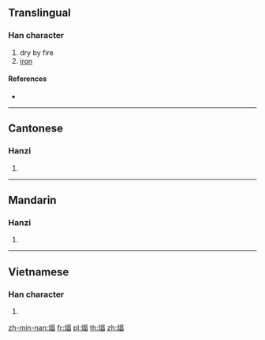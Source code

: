 ==Translingual==

===Han character===
{{Han char|rn=86|rad=火|as=09|sn=13|four=|canj=FMRW}}

# dry by fire
# [[iron]]

====References====
* {{Han ref|kx=0676.110|dkj=19185|dj=1087.140|hdz=32215.070|uh=714F|ud=29007}}

----

==Cantonese==

===Hanzi===
{{yue-hanzi|jyut=[[bik6]]|y=bik6}}

# {{defn|lang=yue|sort=火09}}

----

==Mandarin==

===Hanzi===
{{cmn-hanzi|pin=[[bì]] ([[bi4]]), [[huī]] ([[hui1]])|wg=pi<sup>4</sup>, hui<sup>1</sup>}}

# {{defn|lang=cmn|sort=火09}}

----

==Vietnamese==

===Han character===
{{vi-hantu|[[bức]]|rs=火09}}

# {{defn|lang=vi|sort=火09}}

[[zh-min-nan:煏]]
[[fr:煏]]
[[pl:煏]]
[[th:煏]]
[[zh:煏]]